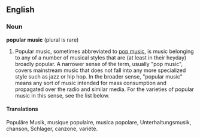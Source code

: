 ==English==

===Noun===

'''popular music''' (plural is rare)

# Popular music, sometimes abbreviated to [[pop music]], is music belonging to any of a number of musical styles that are (at least in their heyday) broadly popular. A narrower sense of the term, usually "pop music", covers mainstream music that does not fall into any more specialized style such as jazz or hip hop. In the broader sense, "popular music" means any sort of music intended for mass consumption and propagated over the radio and similar media. For the varieties of popular music in this sense, see the list below.

====Translations====

Populäre Musik, musique populaire, musica popolare, Unterhaltungsmusik, chanson, Schlager, canzone, variété.